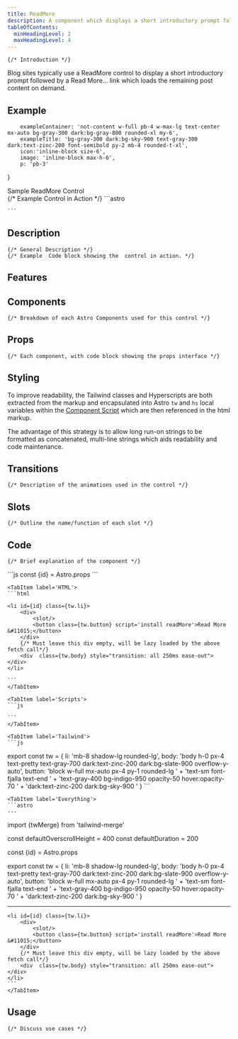```yaml
---
title: ReadMore
description: A component which displays a short introductory prompt followed by  a Read More... link to load additional content on demand.
tableOfContents: 
  minHeadingLevel: 2
  maxHeadingLevel: 4
---
```

		 
	{/* Introduction */}
Blog sites typically use a ReadMore control to display a short introductory prompt followed by  a Read More... link which loads the remaining post content on demand.
		 
## Example
		 
		exampleContainer: 'not-content w-full pb-4 w-max-lg text-center mx-auto bg-gray-300 dark:bg-gray-800 rounded-xl my-6',
		exampleTitle: 'bg-gray-300 dark:bg-sky-900 text-gray-300 dark:text-zinc-200 font-semibold py-2 mb-4 rounded-t-xl',
		icon:'inline-block size-6',
		image: 'inline-block max-h-6',
		p: 'pb-3'	
}
		 
<div id='ReadMore-example' class={tw.exampleContainer} >
<div id='ReadMore-title' class={tw.exampleTitle}>Sample ReadMore Control</div>

</div>
	{/* Example Control in Action */}
	```astro


	```

		 
## Description
	{/* General Description */}
	{/* Example  Code block showing the  control in action. */}
## Features
		 
## Components
	{/* Breakdown of each Astro Components used for this control */}
## Props
	{/* Each component, with code block showing the props interface */}
## Styling
To improve readability, the Tailwind classes and Hyperscripts are both extracted from the markup and encapsulated into  Astro `tw` and `hs` local variables within the [Component Script](https://docs.astro.build/en/basics/astro-components/#the-component-script) which are then referenced in the html markup. 
		 
The advantage of this strategy is to allow long run-on strings to be formatted as concatenated, multi-line strings which aids readability and code maintenance.
		 
## Transitions
	{/* Description of the animations used in the control */}
## Slots
	{/* Outline the name/function of each slot */}
## Code
	{/* Brief explanation of the component */}
		 
<Tabs>
	<TabItem label='Props'>
	```js
		const {id} = Astro.props 
	```
	</TabItem>
		 
	<TabItem label='HTML'>
	```html
		 
	<li id={id} class={tw.li}>
		<div>
			<slot/>
			<button class={tw.button} script='install readMore'>Read More &#11015;</button>
		</div>
		{/* Must leave this div empty, will be lazy loaded by the above fetch call*/}
		<div  class={tw.body} style="transition: all 250ms ease-out"></div>	
	</li>
	
	```
	</TabItem>
		 
	<TabItem label='Scripts'>
	```js

<script type="text/hyperscript">

	behavior readMore

		def calcHeight()
			set openHeight to 0
			set readMoreContent to the children of the next .body
			for item in readMoreContent 
				increment openHeight by the item's offsetHeight
			end -- for
			increment openHeight by 25  -- for bottom padding
			return openHeight 
		end 

	  on mouseenter from me
			get the innerHTML of the next .body
			if it is empty then 
				set path to '/api/history/' + @id of the closest <li/>
				fetch `${path}` as html then put it into the next .body
		end 

		on click from me
			add .bg-green-950 to me
			remove .bg-indigo-950 from me then settle then
			measure the next .body
			if the result.height is greater than 0 then send closeUp to me
			otherwise send openUp to me end
			remove .bg-green-950 from me
			add .bg-indigo-950 to me then settle
		end

		on openUp
			send closeOtherReadMores to closest parent <ul/>
			put "Read Less &#11014;" into me
			set newHeight to calcHeight()
			if newHeight is less than 500 then
				set the *height of the next .body to (newHeight + 'px') then settle
			otherwise
				set the *height of the next .body to 500 px then settle
			end -- if
		end

		on closeUp
			put "Read More &#11015;" into me
			set the *height of the next .body to 0 then settle
		end

</script>
	```
	</TabItem>
		 
	<TabItem label='Tailwind'>
	```js

export const tw = {
	li: 'mb-8 shadow-lg rounded-lg',
	body: 'body h-0 px-4 text-pretty text-gray-700 dark:text-zinc-200 dark:bg-slate-900 overflow-y-auto',
	button: 'block w-full mx-auto px-4 py-1 rounded-lg ' + 
	'text-sm font-fjalla text-end ' + 
	'text-gray-400 bg-indigo-950 opacity-50 hover:opacity-70 ' +
	'dark:text-zinc-200 dark:bg-sky-900 '
}
	```
	</TabItem>
		 
	<TabItem label='Everything'>
	```astro
	---
import {twMerge} from 'tailwind-merge'


const defaultOverscrollHeight = 400
const defaultDuration = 200

const {id} = Astro.props

export const tw = {
	li: 'mb-8 shadow-lg rounded-lg',
	body: 'body h-0 px-4 text-pretty text-gray-700 dark:text-zinc-200 dark:bg-slate-900 overflow-y-auto',
	button: 'block w-full mx-auto px-4 py-1 rounded-lg ' + 
	'text-sm font-fjalla text-end ' + 
	'text-gray-400 bg-indigo-950 opacity-50 hover:opacity-70 ' +
	'dark:text-zinc-200 dark:bg-sky-900 '
}

---


<script type="text/hyperscript">

	

	behavior readMore

		def calcHeight()
			set openHeight to 0
			set readMoreContent to the children of the next .body
			for item in readMoreContent 
				increment openHeight by the item's offsetHeight
			end -- for
			increment openHeight by 25  -- for bottom padding
			return openHeight 
		end 

	  on mouseenter from me
			get the innerHTML of the next .body
			if it is empty then 
				set path to '/api/history/' + @id of the closest <li/>
				fetch `${path}` as html then put it into the next .body
		end 

		on click from me
			add .bg-green-950 to me
			remove .bg-indigo-950 from me then settle then
			measure the next .body
			if the result.height is greater than 0 then send closeUp to me
			otherwise send openUp to me end
			remove .bg-green-950 from me
			add .bg-indigo-950 to me then settle
		end

		on openUp
			send closeOtherReadMores to closest parent <ul/>
			put "Read Less &#11014;" into me
			set newHeight to calcHeight()
			if newHeight is less than 500 then
				set the *height of the next .body to (newHeight + 'px') then settle
			otherwise
				set the *height of the next .body to 500 px then settle
			end -- if
		end

		on closeUp
			put "Read More &#11015;" into me
			set the *height of the next .body to 0 then settle
		end
</script>

	<li id={id} class={tw.li}>
		<div>
			<slot/>
			<button class={tw.button} script='install readMore'>Read More &#11015;</button>
		</div>
		{/* Must leave this div empty, will be lazy loaded by the above fetch call*/}
		<div  class={tw.body} style="transition: all 250ms ease-out"></div>	
	</li>
	```
	</TabItem>
</Tabs>
		 
##  Usage
	{/* Discuss use cases */}	